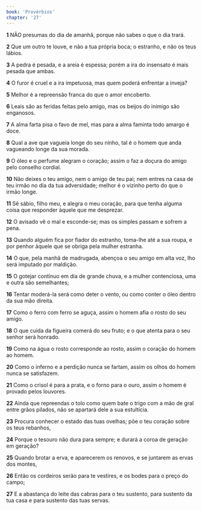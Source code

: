 ```yaml
---
book: 'Provérbios'
chapter: '27'
---
```


**1** NÃO presumas do dia de amanhã, porque não sabes o que o dia trará.

**2** Que um outro te louve, e não a tua própria boca; o estranho, e não os teus lábios.

**3** A pedra é pesada, e a areia é espessa; porém a ira do insensato é mais pesada que ambas.

**4** O furor é cruel e a ira impetuosa, mas quem poderá enfrentar a inveja?

**5** Melhor é a repreensão franca do que o amor encoberto.

**6** Leais são as feridas feitas pelo amigo, mas os beijos do inimigo são enganosos.

**7** A alma farta pisa o favo de mel, mas para a alma faminta todo amargo é doce.

**8** Qual a ave que vagueia longe do seu ninho, tal é o homem que anda vagueando longe da sua morada.

**9** O óleo e o perfume alegram o coração; assim o faz a doçura do amigo pelo conselho cordial.

**10** Não deixes o teu amigo, nem o amigo de teu pai; nem entres na casa de teu irmão no dia da tua adversidade; melhor é o vizinho perto do que o irmão longe.

**11** Sê sábio, filho meu, e alegra o meu coração, para que tenha alguma coisa que responder àquele que me desprezar.

**12** O avisado vê o mal e esconde-se; mas os simples passam e sofrem a pena.

**13** Quando alguém fica por fiador do estranho, toma-lhe até a sua roupa, e por penhor àquele que se obriga pela mulher estranha.

**14** O que, pela manhã de madrugada, abençoa o seu amigo em alta voz, lho será imputado por maldição.

**15** O gotejar contínuo em dia de grande chuva, e a mulher contenciosa, uma e outra são semelhantes;

**16** Tentar moderá-la será como deter o vento, ou como conter o óleo dentro da sua mão direita.

**17** Como o ferro com ferro se aguça, assim o homem afia o rosto do seu amigo.

**18** O que cuida da figueira comerá do seu fruto; e o que atenta para o seu senhor será honrado.

**19** Como na água o rosto corresponde ao rosto, assim o coração do homem ao homem.

**20** Como o inferno e a perdição nunca se fartam, assim os olhos do homem nunca se satisfazem.

**21** Como o crisol é para a prata, e o forno para o ouro, assim o homem é provado pelos louvores.

**22** Ainda que repreendas o tolo como quem bate o trigo com a mão de gral entre grãos pilados, não se apartará dele a sua estultícia.

**23** Procura conhecer o estado das tuas ovelhas; põe o teu coração sobre os teus rebanhos,

**24** Porque o tesouro não dura para sempre; e durará a coroa de geração em geração?

**25** Quando brotar a erva, e aparecerem os renovos, e se juntarem as ervas dos montes,

**26** Então os cordeiros serão para te vestires, e os bodes para o preço do campo;

**27** E a abastança do leite das cabras para o teu sustento, para sustento da tua casa e para sustento das tuas servas.
